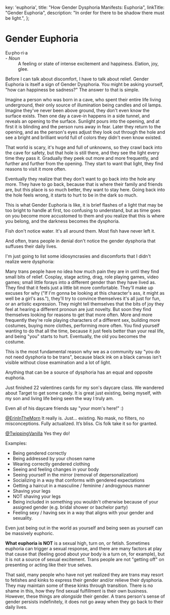 
  key: 'euphoria',
  title: "How Gender Dysphoria Manifests: Euphoria",
  linkTitle: "Gender Euphoria",
  description: "In order for there to be shadow there must be light.",
};

<Disclaimer />

# Gender Euphoria

<Gutter>
  <Quote>
    <dt>Eu·pho·ri·a</dt> - <em>Noun</em><br />
    <dd>A feeling or state of intense excitement and happiness. Elation, joy, glee.</dd>
  </Quote>
</Gutter>

Before I can talk about discomfort, I have to talk about relief. Gender Euphoria is itself a sign of Gender Dysphoria. You might be asking yourself, "how can happiness be sadness?" The answer to that is simple.

Imagine a person who was born in a cave, who spent their entire life living underground, their only source of illumination being candles and oil lamps. Imagine they've never been above ground, they don't even know the surface exists. Then one day a cave-in happens in a side tunnel, and reveals an opening to the surface. Sunlight pours into the opening, and at first it is blinding and the person runs away in fear. Later they return to the opening, and as the person's eyes adjust they look out through the hole and see a bright and brilliant world full of colors they didn't even know existed.

That world is scary, it's huge and full of unknowns, so they crawl back into the cave for safety, but that hole is still there, and they see the light every time they pass it. Gradually they peek out more and more frequently, and further and further from the opening. They start to want that light, they find reasons to visit it more often.

Eventually they realize that they don't want to go back into the hole any more. They have to go back, because that is where their family and friends are, but this place is so much better, they want to stay here. Going back into the hole feels wrong, it starts to hurt to be in the dark so much.

This is what Gender Euphoria is like, it is brief flashes of a light that may be too bright to handle at first, too confusing to understand, but as time goes on you become more accustomed to them and you realize that this is where you belong, and the darkness becomes the dysphoria.

<TwitterEmbed>
  <Tweet
    id="1215716433210105856"
    href="https://twitter.com/NightlingBug/status/1215716433210105856"
    username="NightlingBug"
    displayName="Nightling Bug 🗝️"
    avatar="/twitter/avatars/NightlingBug.jpg"
    date="2020-01-10T19:25:59.000Z"
  >
    <Tweet.Body>
      <p>Fish don't notice water. It's all around them. Most fish have never left it.</p>
      <p>And often, trans people in denial don't notice the gender dysphoria that suffuses their daily lives.</p>
      <p>I'm just going to list some idiosyncrasies and discomforts that I didn't realize were dysphoria:</p>
    </Tweet.Body>
  </Tweet>
</TwitterEmbed>

Many trans people have no idea how much pain they are in until they find small bits of relief. Cosplay, stage acting, drag, role playing games, video games; small little forays into a different gender than they have lived as. They find that it feels just a little bit more comfortable. They'll make up excuses for why ("If I'm gonna be looking at this character's ass, it might as well be a girl's ass."), they'll try to convince themselves it's all just for fun, or an artistic expression. They might tell themselves that the bits of joy they feel at hearing a different pronoun are just novelty. But soon they find themselves looking for reasons to get that more often. More and more frequently they're role playing characters of a different sex, building more costumes, buying more clothes, performing more often. You find yourself wanting to do that all the time, because it just feels better than your real life, and being "you" starts to hurt. Eventually, the old you becomes the costume.

This is the most fundamental reason why we as a community say "you do not need dysphoria to be trans", because black ink on a black canvas isn't visible without close examination and a lot of light.

Anything that can be a source of dysphoria has an equal and opposite euphoria.

<TwitterEmbed>
  <Tweet
    id="1228141518386585607"
    href="https://twitter.com/ErinInTheMorn/status/1228141518386585607"
    username="ErinInTheMorn"
    displayName="Erin, Sundresses Mom"
    avatar="/twitter/avatars/ErinInTheMorn.jpg"
    date="2020-02-14T02:18:50.000Z"
  >
    <Tweet.Body>
      <p>Just finished 22 valentines cards for my son's daycare class. We wandered about Target to get some candy. It is great just existing, being myself, with my son and living life being seen the way I truly am.</p>
      <p>Even all of his daycare friends say "your mom's here!" :)</p>
    </Tweet.Body>
  </Tweet>
  <Tweet
    id="1228165207316287489"
    href="https://twitter.com/TwippingVanilla/status/1228165207316287489"
    username="TwippingVanilla"
    displayName="𝓙𝓸𝓬𝓮𝓵𝔂𝓷 🏳️‍🌈 🏳️‍⚧️ ⚢💞🐢"
    avatar="/twitter/avatars/TwippingVanilla.jpg"
    date="2020-02-14T03:52:58.000Z"
  >
    <Tweet.Body>
      <p><a href="https://twitter.com/ErinInTheMorn" class="mention">@ErinInTheMorn</a> It really is. Just... existing. No mask, no filters, no misconceptions.  Fully actualized. It’s bliss. Cis folk take it so for granted.</p>
    </Tweet.Body>
  </Tweet>
  <Tweet
    id="1228165767264256003"
    href="https://twitter.com/ErinInTheMorn/status/1228165767264256003"
    username="ErinInTheMorn"
    displayName="Erin, Sundresses Mom"
    avatar="/twitter/avatars/ErinInTheMorn.jpg"
    date="2020-02-14T03:55:11.000Z"
  >
    <Tweet.Body>
      <p><a href="https://twitter.com/TwippingVanilla" class="mention">@TwippingVanilla</a> Yes they do!</p>
    </Tweet.Body>
  </Tweet>
</TwitterEmbed>

Examples:

- Being gendered correctly
- Being addressed by your chosen name
- Wearing correctly gendered clothing
- Seeing and feeling changes in your body
- Seeing yourself in the mirror (removal of depersonalization)
- Socializing in a way that conforms with gendered expectations
- Getting a haircut in a masculine / feminine / androgynous manner
- Shaving your legs
- NOT shaving your legs
- Being included in something you wouldn't otherwise because of your assigned gender (e.g. bridal shower or bachelor party)
- Feeling sexy / having sex in a way that aligns with your gender and sexuality.

Even just being out in the world as yourself and being seen as yourself can be massively euphoric.

**What euphoria is NOT** is a sexual high, turn on, or fetish. Sometimes euphoria can trigger a sexual response, and there are many factors at play that cause that (feeling good about your body is a turn on, for example), but it is not a source of sexual excitement. Trans people are not "getting off" on presenting or acting like their true selves.

That said, many people who have not yet realized they are trans may resort to fetishes and kinks to express their gender and/or relieve their dysphoria. They may maintain some of these kinks through transition. There is no shame in this, how they find sexual fulfillment is their own business. However, these things are *alongside* their gender. A trans person's sense of gender persists indefinitely, it does not go away when they go back to their daily lives.
